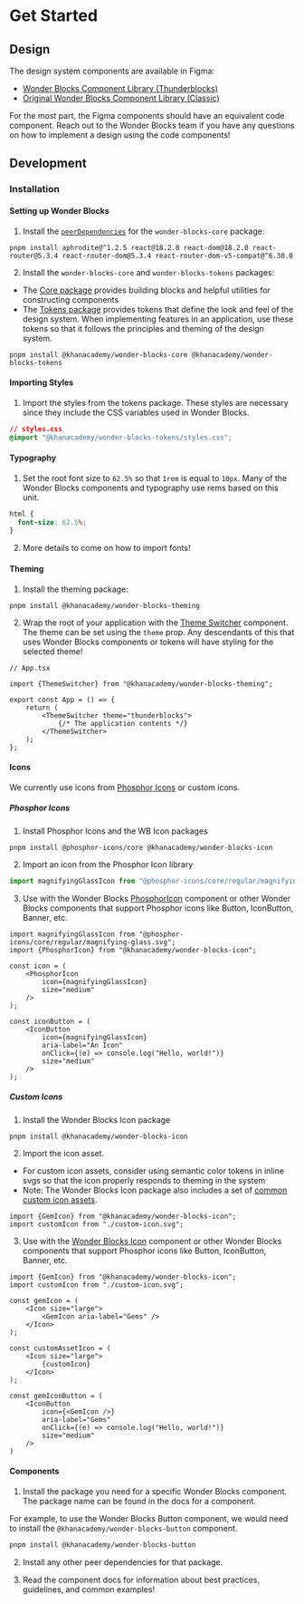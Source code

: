 
<Meta title="Get Started" />

# Get Started

## Design

The design system components are available in Figma:
- <a href="https://www.figma.com/design/EuFu0U7gqc1koXm8ZhlOLp/%E2%9A%A1%EF%B8%8F-Components?node-id=1-2">Wonder Blocks Component Library (Thunderblocks)</a>
- <a href="https://www.figma.com/design/VbVu3h2BpBhH80niq101MHHE/%F0%9F%92%A0-Main-Components?node-id=4249-1689">Original Wonder Blocks Component Library (Classic)</a>

For the most part, the Figma components should have an equivalent code component.
Reach out to the Wonder Blocks team if you have any questions on how to implement
a design using the code components!

## Development

### Installation

#### Setting up Wonder Blocks
1. Install the <a href="https://github.com/Khan/wonder-blocks/blob/main/packages/wonder-blocks-core/package.json">`peerDependencies`</a> for the `wonder-blocks-core` package:
```shell
pnpm install aphrodite@^1.2.5 react@18.2.0 react-dom@18.2.0 react-router@5.3.4 react-router-dom@5.3.4 react-router-dom-v5-compat@^6.30.0
```
2. Install the `wonder-blocks-core` and `wonder-blocks-tokens` packages:
- The <a href="/?path=/docs/packages-core-overview--docs">Core package</a> provides
building blocks and helpful utilities for
constructing components
- The <a href="/?path=/docs/packages-tokens-overview--docs">Tokens package</a> provides
tokens that define the look and feel of the design system. When implementing
features in an application, use these tokens so that it follows the principles
and theming of the design system.
```shell
pnpm install @khanacademy/wonder-blocks-core @khanacademy/wonder-blocks-tokens
```

#### Importing Styles
1. Import the styles from the tokens package. These styles are necessary since
they include the CSS variables used in Wonder Blocks.

```css
// styles.css
@import "@khanacademy/wonder-blocks-tokens/styles.css";
```

#### Typography
1. Set the root font size to `62.5%` so that `1rem` is equal to `10px`. Many of
the Wonder Blocks components and typography use rems based on this unit.

```css
html {
  font-size: 62.5%;
}
```

2. More details to come on how to import fonts!

#### Theming

1. Install the theming package:
```shell
pnpm install @khanacademy/wonder-blocks-theming
```
2. Wrap the root of your application with the <a href="/?path=/docs/packages-theming-themeswitcher--docs">Theme Switcher</a>
component. The theme can be set using the `theme` prop. Any descendants of this
that uses Wonder Blocks components or tokens will have styling for the selected
theme!

```tsx
// App.tsx

import {ThemeSwitcher} from "@khanacademy/wonder-blocks-theming";

export const App = () => {
    return (
        <ThemeSwitcher theme="thunderblocks">
            {/* The application contents */}
        </ThemeSwitcher>
    );
};

```

#### Icons

We currently use icons from <a href="https://phosphoricons.com/">Phosphor Icons</a> or
custom icons.

##### Phosphor Icons

1. Install Phosphor Icons and the WB Icon packages
```shell
pnpm install @phosphor-icons/core @khanacademy/wonder-blocks-icon
```
2. Import an icon from the Phosphor Icon library
```ts
import magnifyingGlassIcon from "@phosphor-icons/core/regular/magnifying-glass.svg";
```
3. Use with the Wonder Blocks <a href="/?path=/docs/packages-icon-phosphoricon--docs">PhosphorIcon</a>
component or other Wonder Blocks components that support Phosphor icons like Button,
IconButton, Banner, etc.

```tsx
import magnifyingGlassIcon from "@phosphor-icons/core/regular/magnifying-glass.svg";
import {PhosphorIcon} from "@khanacademy/wonder-blocks-icon";

const icon = (
    <PhosphorIcon
        icon={magnifyingGlassIcon}
        size="medium"
    />
);

const iconButton = (
    <IconButton
        icon={magnifyingGlassIcon}
        aria-label="An Icon"
        onClick={(e) => console.log("Hello, world!")}
        size="medium"
    />
);
```

##### Custom Icons

1. Install the Wonder Blocks Icon package
```shell
pnpm install @khanacademy/wonder-blocks-icon
```
2. Import the icon asset.
- For custom icon assets, consider using semantic color tokens in inline svgs so
that the icon properly responds to theming in the system
- Note: The Wonder Blocks Icon package also includes a set of
<a href="/?path=/docs/packages-icon-custom-icon-components--docs">common custom icon assets</a>.

```tsx
import {GemIcon} from "@khanacademy/wonder-blocks-icon";
import customIcon from "./custom-icon.svg";
```

3. Use with the <a href="/?path=/docs/packages-icon-icon--docs">Wonder Blocks Icon</a>
component or other Wonder Blocks components that support Phosphor icons like Button,
IconButton, Banner, etc.
```tsx
import {GemIcon} from "@khanacademy/wonder-blocks-icon";
import customIcon from "./custom-icon.svg";

const gemIcon = (
    <Icon size="large">
        <GemIcon aria-label="Gems" />
    </Icon>
);

const customAssetIcon = (
    <Icon size="large">
        {customIcon}
    </Icon>
);

const gemIconButton = (
    <IconButton
        icon={<GemIcon />}
        aria-label="Gems"
        onClick={(e) => console.log("Hello, world!")}
        size="medium"
    />
)
```

#### Components

1. Install the package you need for a specific Wonder Blocks component. The
package name can be found in the docs for a component.

For example, to use the Wonder Blocks Button component, we would need to install
the `@khanacademy/wonder-blocks-button` component.

```bash
pnpm install @khanacademy/wonder-blocks-button
```

2. Install any other peer dependencies for that package.

3. Read the component docs for information about best practices, guidelines, and
common examples!

